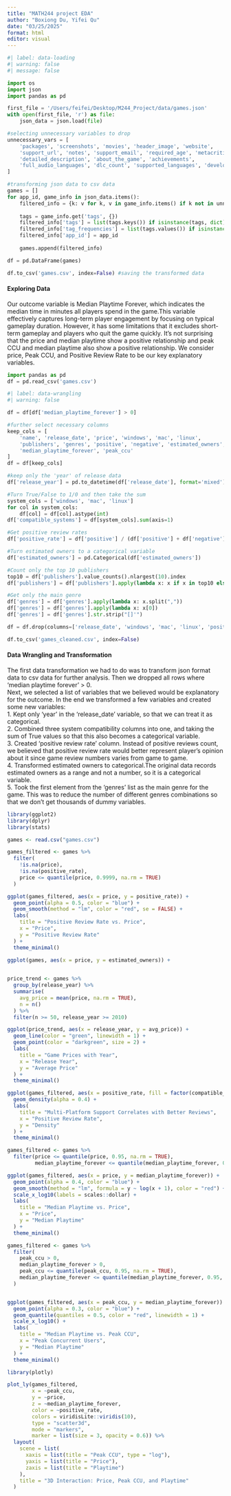 ```yaml
---
title: "MATH244 project EDA"
author: "Boxiong Du, Yifei Qu"
date: "03/25/2025"
format: html
editor: visual
---
```


```python
#| label: data-loading
#| warning: false
#| message: false

import os
import json
import pandas as pd

first_file = '/Users/feifei/Desktop/M244_Project/data/games.json'
with open(first_file, 'r') as file:
    json_data = json.load(file)

#selecting unnecessary variables to drop
unnecessary_vars = [
    'packages', 'screenshots', 'movies', 'header_image', 'website', 
    'support_url', 'notes', 'support_email', 'required_age', 'metacritic_url',
    'detailed_description', 'about_the_game', 'achievements', 
    'full_audio_languages', 'dlc_count', 'supported_languages', 'developers'
]

#transforming json data to csv data
games = []
for app_id, game_info in json_data.items():
    filtered_info = {k: v for k, v in game_info.items() if k not in unnecessary_vars}
    
    tags = game_info.get('tags', {})
    filtered_info['tags'] = list(tags.keys()) if isinstance(tags, dict) else []
    filtered_info['tag_frequencies'] = list(tags.values()) if isinstance(tags, dict) else []
    filtered_info['app_id'] = app_id
    
    games.append(filtered_info)

df = pd.DataFrame(games)

df.to_csv('games.csv', index=False) #saving the transformed data
```

#### Exploring Data

Our outcome variable is Median Playtime Forever, which indicates the median time in minutes all players spend in the game.This variable effectively captures long-term player engagement by focusing on typical gameplay duration. However, it has some limitations that it excludes short-term gameplay and players who quit the game quickly. It's not surprising that the price and median playtime show a positive relationship and peak CCU and median playtime also show a positive relationship. We consider price, Peak CCU, and Positive Review Rate to be our key explanatory variables.

```python
import pandas as pd
df = pd.read_csv('games.csv')
```

```python
#| label: data-wrangling
#| warning: false

df = df[df['median_playtime_forever'] > 0]

#further select necessary columns
keep_cols = [
    'name', 'release_date', 'price', 'windows', 'mac', 'linux',
    'publishers', 'genres', 'positive', 'negative', 'estimated_owners',
    'median_playtime_forever', 'peak_ccu'
]
df = df[keep_cols]

#keep only the 'year' of release data
df['release_year'] = pd.to_datetime(df['release_date'], format='mixed').dt.year

#Turn True/False to 1/0 and then take the sum
system_cols = ['windows', 'mac', 'linux']
for col in system_cols:
    df[col] = df[col].astype(int)
df['compatible_systems'] = df[system_cols].sum(axis=1)

#Get positive review rates
df['positive_rate'] = df['positive'] / (df['positive'] + df['negative'])

#Turn estimated owners to a categorical variable
df['estimated_owners'] = pd.Categorical(df['estimated_owners'])

#Count only the top 10 publishers
top10 = df['publishers'].value_counts().nlargest(10).index
df['publishers'] = df['publishers'].apply(lambda x: x if x in top10 else 'others')

#Get only the main genre
df['genres'] = df['genres'].apply(lambda x: x.split(","))
df['genres'] = df['genres'].apply(lambda x: x[0])
df['genres'] = df['genres'].str.strip("[]'")

df = df.drop(columns=['release_date', 'windows', 'mac', 'linux', 'positive', 'negative'])

df.to_csv('games_cleaned.csv', index=False)
```

#### Data Wrangling and Transformation

The first data transformation we had to do was to transform json format data to csv data for further analysis. Then we dropped all rows where 'median playtime forever' \> 0.\
Next, we selected a list of variables that we believed would be explanatory for the outcome. In the end we transformed a few variables and created some new variables:\
1. Kept only 'year' in the 'release_date' variable, so that we can treat it as categorical.\
2. Combined three system compatibility columns into one, and taking the sum of True values so that this also becomes a categorical variable.\
3. Created 'positive review rate' column. Instead of positive reviews count, we believed that positive review rate would better represent player's opinion about it since game review numbers varies from game to game.\
4. Transformed estimated owners to categorical.The original data records estimated owners as a range and not a number, so it is a categorical variable.\
5. Took the first element from the 'genres' list as the main genre for the game. This was to reduce the number of different genres combinations so that we don't get thousands of dummy variables.\

```r
library(ggplot2)
library(dplyr)
library(stats)

games <- read.csv("games.csv")
```

```r
games_filtered <- games %>%
  filter(
    !is.na(price),
    !is.na(positive_rate),
    price <= quantile(price, 0.9999, na.rm = TRUE)
  )

ggplot(games_filtered, aes(x = price, y = positive_rate)) +
  geom_point(alpha = 0.5, color = "blue") +
  geom_smooth(method = "lm", color = "red", se = FALSE) +
  labs(
    title = "Positive Review Rate vs. Price",
    x = "Price",
    y = "Positive Review Rate"
  ) +
  theme_minimal()
```

```r
ggplot(games, aes(x = price, y = estimated_owners)) + 
  
```

```r
price_trend <- games %>%
  group_by(release_year) %>%
  summarise(
    avg_price = mean(price, na.rm = TRUE),
    n = n()
  ) %>%
  filter(n >= 50, release_year >= 2010)

ggplot(price_trend, aes(x = release_year, y = avg_price)) +
  geom_line(color = "green", linewidth = 1) +
  geom_point(color = "darkgreen", size = 2) +
  labs(
    title = "Game Prices with Year",
    x = "Release Year",
    y = "Average Price"
  ) +
  theme_minimal()
```

```r
ggplot(games_filtered, aes(x = positive_rate, fill = factor(compatible_systems))) +
  geom_density(alpha = 0.4) +
  labs(
    title = "Multi-Platform Support Correlates with Better Reviews",
    x = "Positive Review Rate",
    y = "Density"
  ) +
  theme_minimal()
```

```r
games_filtered <- games %>%
  filter(price <= quantile(price, 0.95, na.rm = TRUE),
         median_playtime_forever <= quantile(median_playtime_forever, 0.95, na.rm = TRUE))

ggplot(games_filtered, aes(x = price, y = median_playtime_forever)) +
  geom_point(alpha = 0.4, color = "blue") +
  geom_smooth(method = "lm", formula = y ~ log(x + 1), color = "red") +
  scale_x_log10(labels = scales::dollar) +  
  labs(
    title = "Median Playtime vs. Price",
    x = "Price",
    y = "Median Playtime"
  ) +
  theme_minimal()
```

```r
games_filtered <- games %>%
  filter(
    peak_ccu > 0,  
    median_playtime_forever > 0,
    peak_ccu <= quantile(peak_ccu, 0.95, na.rm = TRUE),
    median_playtime_forever <= quantile(median_playtime_forever, 0.95, na.rm = TRUE)
  )


ggplot(games_filtered, aes(x = peak_ccu, y = median_playtime_forever)) +
  geom_point(alpha = 0.3, color = "blue") +
  geom_quantile(quantiles = 0.5, color = "red", linewidth = 1) +  
  scale_x_log10() +  
  labs(
    title = "Median Playtime vs. Peak CCU",
    x = "Peak Concurrent Users",
    y = "Median Playtime"
  ) +
  theme_minimal()
```

```r
library(plotly)

plot_ly(games_filtered, 
        x = ~peak_ccu, 
        y = ~price, 
        z = ~median_playtime_forever,
        color = ~positive_rate,
        colors = viridisLite::viridis(10),
        type = "scatter3d",
        mode = "markers",
        marker = list(size = 3, opacity = 0.6)) %>%
  layout(
    scene = list(
      xaxis = list(title = "Peak CCU", type = "log"),
      yaxis = list(title = "Price"),
      zaxis = list(title = "Playtime")
    ),
    title = "3D Interaction: Price, Peak CCU, and Playtime"
  )
```
